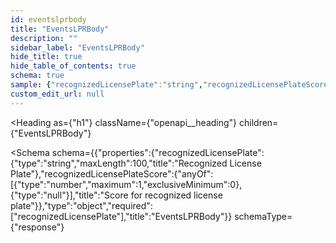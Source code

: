 ```yaml
---
id: eventslprbody
title: "EventsLPRBody"
description: ""
sidebar_label: "EventsLPRBody"
hide_title: true
hide_table_of_contents: true
schema: true
sample: {"recognizedLicensePlate":"string","recognizedLicensePlateScore":0}
custom_edit_url: null
---
```



<Heading
  as={"h1"}
  className={"openapi__heading"}
  children={"EventsLPRBody"}
>
</Heading>





<Schema
  schema={{"properties":{"recognizedLicensePlate":{"type":"string","maxLength":100,"title":"Recognized License Plate"},"recognizedLicensePlateScore":{"anyOf":[{"type":"number","maximum":1,"exclusiveMinimum":0},{"type":"null"}],"title":"Score for recognized license plate"}},"type":"object","required":["recognizedLicensePlate"],"title":"EventsLPRBody"}}
  schemaType={"response"}
>
  
</Schema>
            